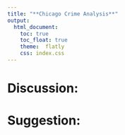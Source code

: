 ```yaml
---
title: "**Chicago Crime Analysis**"
output: 
  html_document:
    toc: true
    toc_float: true
    theme:  flatly
    css: index.css
---
```


# **Discussion: **

# **Suggestion: **